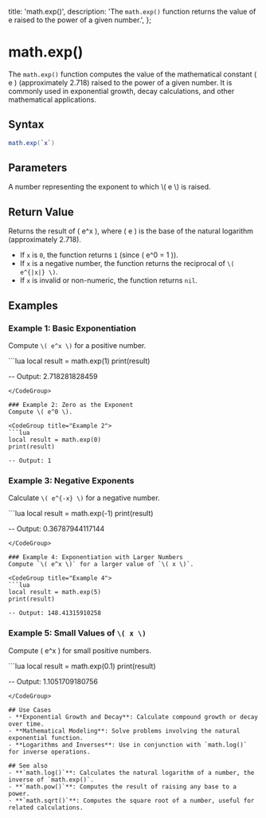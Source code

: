   title: 'math.exp()',
  description: 'The `math.exp()` function returns the value of e raised to the power of a given number.',
};

# math.exp()

The `math.exp()` function computes the value of the mathematical constant \( e \) (approximately 2.718) raised to the power of a given number. It is commonly used in exponential growth, decay calculations, and other mathematical applications.

## Syntax

```lua
math.exp(`x`)
```

## Parameters

<Properties>
  <Property name="x" type="number">
    A number representing the exponent to which \( e \) is raised.
  </Property>
</Properties>

## Return Value
Returns the result of \( e^x \), where \( e \) is the base of the natural logarithm (approximately 2.718).

- If `x` is `0`, the function returns `1` (since \( e^0 = 1 \)).
- If `x` is a negative number, the function returns the reciprocal of `\( e^{|x|} \)`.
- If `x` is invalid or non-numeric, the function returns `nil`.

## Examples

### Example 1: Basic Exponentiation
Compute `\( e^x \)` for a positive number.

<CodeGroup title="Example 1">
```lua
local result = math.exp(1)
print(result)

-- Output: 2.718281828459
```
</CodeGroup>

### Example 2: Zero as the Exponent
Compute \( e^0 \).

<CodeGroup title="Example 2">
```lua
local result = math.exp(0)
print(result)

-- Output: 1
```
</CodeGroup>

### Example 3: Negative Exponents
Calculate `\( e^{-x} \)` for a negative number.

<CodeGroup title="Example 3">
```lua
local result = math.exp(-1)
print(result)

-- Output: 0.36787944117144
```
</CodeGroup>

### Example 4: Exponentiation with Larger Numbers
Compute `\( e^x \)` for a larger value of `\( x \)`.

<CodeGroup title="Example 4">
```lua
local result = math.exp(5)
print(result)

-- Output: 148.41315910258
```
</CodeGroup>

### Example 5: Small Values of `\( x \)`
Compute \( e^x \) for small positive numbers.

<CodeGroup title="Example 5">
```lua
local result = math.exp(0.1)
print(result)

-- Output: 1.1051709180756
```
</CodeGroup>

## Use Cases
- **Exponential Growth and Decay**: Calculate compound growth or decay over time.
- **Mathematical Modeling**: Solve problems involving the natural exponential function.
- **Logarithms and Inverses**: Use in conjunction with `math.log()` for inverse operations.

## See also
- **`math.log()`**: Calculates the natural logarithm of a number, the inverse of `math.exp()`.
- **`math.pow()`**: Computes the result of raising any base to a power.
- **`math.sqrt()`**: Computes the square root of a number, useful for related calculations.

